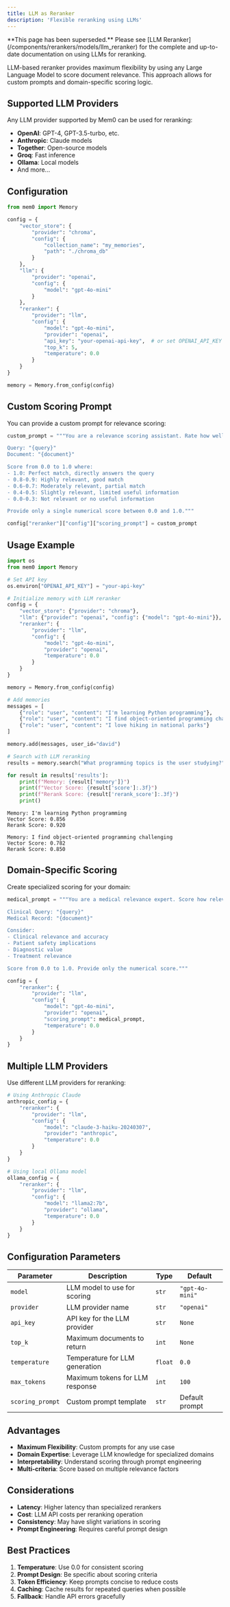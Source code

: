 ```yaml
---
title: LLM as Reranker
description: 'Flexible reranking using LLMs'
---
```


<Warning>
**This page has been superseded.** Please see [LLM Reranker](/components/rerankers/models/llm_reranker) for the complete and up-to-date documentation on using LLMs for reranking.
</Warning>

LLM-based reranker provides maximum flexibility by using any Large Language Model to score document relevance. This approach allows for custom prompts and domain-specific scoring logic.

## Supported LLM Providers

Any LLM provider supported by Mem0 can be used for reranking:

- **OpenAI**: GPT-4, GPT-3.5-turbo, etc.
- **Anthropic**: Claude models
- **Together**: Open-source models
- **Groq**: Fast inference
- **Ollama**: Local models
- And more...

## Configuration

```python Python
from mem0 import Memory

config = {
    "vector_store": {
        "provider": "chroma",
        "config": {
            "collection_name": "my_memories",
            "path": "./chroma_db"
        }
    },
    "llm": {
        "provider": "openai",
        "config": {
            "model": "gpt-4o-mini"
        }
    },
    "reranker": {
        "provider": "llm",
        "config": {
            "model": "gpt-4o-mini",
            "provider": "openai",
            "api_key": "your-openai-api-key",  # or set OPENAI_API_KEY
            "top_k": 5,
            "temperature": 0.0
        }
    }
}

memory = Memory.from_config(config)
```

## Custom Scoring Prompt

You can provide a custom prompt for relevance scoring:

```python Python
custom_prompt = """You are a relevance scoring assistant. Rate how well this document answers the query.

Query: "{query}"
Document: "{document}"

Score from 0.0 to 1.0 where:
- 1.0: Perfect match, directly answers the query
- 0.8-0.9: Highly relevant, good match  
- 0.6-0.7: Moderately relevant, partial match
- 0.4-0.5: Slightly relevant, limited useful information
- 0.0-0.3: Not relevant or no useful information

Provide only a single numerical score between 0.0 and 1.0."""

config["reranker"]["config"]["scoring_prompt"] = custom_prompt
```

## Usage Example

```python Python
import os
from mem0 import Memory

# Set API key
os.environ["OPENAI_API_KEY"] = "your-api-key"

# Initialize memory with LLM reranker
config = {
    "vector_store": {"provider": "chroma"},
    "llm": {"provider": "openai", "config": {"model": "gpt-4o-mini"}},
    "reranker": {
        "provider": "llm",
        "config": {
            "model": "gpt-4o-mini",
            "provider": "openai",
            "temperature": 0.0
        }
    }
}

memory = Memory.from_config(config)

# Add memories
messages = [
    {"role": "user", "content": "I'm learning Python programming"},
    {"role": "user", "content": "I find object-oriented programming challenging"}, 
    {"role": "user", "content": "I love hiking in national parks"}
]

memory.add(messages, user_id="david")

# Search with LLM reranking
results = memory.search("What programming topics is the user studying?", user_id="david")

for result in results['results']:
    print(f"Memory: {result['memory']}")
    print(f"Vector Score: {result['score']:.3f}")
    print(f"Rerank Score: {result['rerank_score']:.3f}")
    print()
```

```text Output
Memory: I'm learning Python programming
Vector Score: 0.856
Rerank Score: 0.920

Memory: I find object-oriented programming challenging
Vector Score: 0.782
Rerank Score: 0.850
```

## Domain-Specific Scoring

Create specialized scoring for your domain:

```python Python
medical_prompt = """You are a medical relevance expert. Score how relevant this medical record is to the clinical query.

Clinical Query: "{query}"
Medical Record: "{document}"

Consider:
- Clinical relevance and accuracy
- Patient safety implications
- Diagnostic value
- Treatment relevance

Score from 0.0 to 1.0. Provide only the numerical score."""

config = {
    "reranker": {
        "provider": "llm",
        "config": {
            "model": "gpt-4o-mini",
            "provider": "openai",
            "scoring_prompt": medical_prompt,
            "temperature": 0.0
        }
    }
}
```

## Multiple LLM Providers

Use different LLM providers for reranking:

```python Python
# Using Anthropic Claude
anthropic_config = {
    "reranker": {
        "provider": "llm",
        "config": {
            "model": "claude-3-haiku-20240307",
            "provider": "anthropic",
            "temperature": 0.0
        }
    }
}

# Using local Ollama model
ollama_config = {
    "reranker": {
        "provider": "llm",
        "config": {
            "model": "llama2:7b",
            "provider": "ollama",
            "temperature": 0.0
        }
    }
}
```

## Configuration Parameters

| Parameter | Description | Type | Default |
|-----------|-------------|------|---------|
| `model` | LLM model to use for scoring | `str` | `"gpt-4o-mini"` |
| `provider` | LLM provider name | `str` | `"openai"` |
| `api_key` | API key for the LLM provider | `str` | `None` |
| `top_k` | Maximum documents to return | `int` | `None` |
| `temperature` | Temperature for LLM generation | `float` | `0.0` |
| `max_tokens` | Maximum tokens for LLM response | `int` | `100` |
| `scoring_prompt` | Custom prompt template | `str` | Default prompt |

## Advantages

- **Maximum Flexibility**: Custom prompts for any use case
- **Domain Expertise**: Leverage LLM knowledge for specialized domains
- **Interpretability**: Understand scoring through prompt engineering
- **Multi-criteria**: Score based on multiple relevance factors

## Considerations

- **Latency**: Higher latency than specialized rerankers
- **Cost**: LLM API costs per reranking operation
- **Consistency**: May have slight variations in scoring
- **Prompt Engineering**: Requires careful prompt design

## Best Practices

1. **Temperature**: Use 0.0 for consistent scoring
2. **Prompt Design**: Be specific about scoring criteria
3. **Token Efficiency**: Keep prompts concise to reduce costs
4. **Caching**: Cache results for repeated queries when possible
5. **Fallback**: Handle API errors gracefully